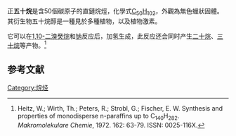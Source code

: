 {{Chembox
|ImageFile=Pentacontane.png
| Section1 = {{Chembox Identifiers
|   CASNo = 6596-40-3
|   CASNo_Ref = {{cascite|correct|CAS}}
|   PubChem = 
|   SMILES =  CCCCCCCCCCCCCCCCCCCCCCCCCCCCCCCCCCCCCCCCCCCCCCCCCC}}
|Section2={{Chembox Properties
|C=50|H=102
|   Appearance = 无色固体
|   Density = 0.9422 g·cm<sup>−3</sup><br>0.7940 g·cm<sup>−3</sup>（熔点）<ref>Sinnatt, F. S.; Barash, M. Solid paraffin wax (pentacontane, C<sub>50</sub>H<sub>102</sub>) found in Lancashire coal. ''Inst. Mining Eng.'', 1919. CAN14: 18874.</ref>
|   MeltingPt = {{convert|93|C|K}}<ref name=Chernozhukov>Chernozhukov, N. I.; Vainshtok, V. V.; Kartinin, B. N. The submicrostructure of crystals of mixtures of solid hydrocarbons in a hydrocaron medium. ''Izvestiya Vysshikh Uchebnykh Zavedenii, Neft i Gaz'', 1962. 11: 53-57. ISSN: 0445-0108.</ref>
|   BoilingPt = {{convert|420|-|422|C|K}}（15 Torr）<ref name=Chernozhukov />
|   Solubility = }}
|Section4={{Chembox Related
|  OtherCpds = [[癸烷|癸烷]]<br>[[二十烷|二十烷]]<br>[[三十烷|三十烷]]<br>[[四十烷|四十烷]] }}
}}

正'''五十烷'''是含50個碳原子的直鏈烷烴，化學式[[C50H102|C<sub>50</sub>H<sub>102</sub>]]，外觀為無色蠟狀固體。其衍生物五十烷醇是一種見於多種植物，以及植物激素。

它可以在[[1,10-二溴癸烷|1,10-二溴癸烷]]和[[钠|钠]]反应后，加氢生成，此反应还会同时产生[[二十烷|二十烷]]、[[三十烷|三十烷]]等产物。<ref>Heitz, W.; Wirth, Th.; Peters, R.; Strobl, G.; Fischer, E. W. Synthesis and properties of monodisperse n-​paraffins up to C<sub>140</sub>H<sub>282</sub>. ''Makromolekulare Chemie'', 1972. 162: 63-79. ISSN: 0025-116X.</ref>

==参考文献==
{{reflist}}
{{烷烃}}

[[Category:烷烃|Category:烷烃]]